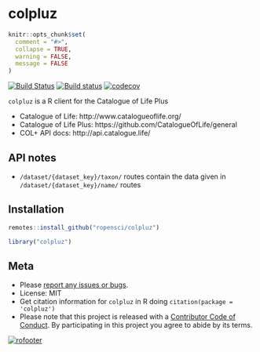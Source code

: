 colpluz
=======

```r
knitr::opts_chunk$set(
  comment = "#>",
  collapse = TRUE,
  warning = FALSE,
  message = FALSE
)
```

<!-- README.md is generated from README.Rmd. Please edit that file -->

[![Build Status](https://travis-ci.com/ropensci/colpluz.svg?branch=master)](https://travis-ci.com/ropensci/colpluz)
[![Build status](https://ci.appveyor.com/api/projects/status/wybrsqmo4kp75a96?svg=true)](https://ci.appveyor.com/project/sckott/colpluz)
[![codecov](https://codecov.io/gh/ropensci/colpluz/branch/master/graph/badge.svg)](https://codecov.io/gh/ropensci/colpluz)

`colpluz` is a R client for the Catalogue of Life Plus

* Catalogue of Life: http://www.catalogueoflife.org/
* Catalogue of Life Plus: https://github.com/CatalogueOfLife/general
* COL+ API docs: http://api.catalogue.life/

## API notes

* `/dataset/{dataset_key}/taxon/` routes contain the data given in `/dataset/{dataset_key}/name/` routes

## Installation

```r
remotes::install_github("ropensci/colpluz")
```

```r
library("colpluz")
```

## Meta

* Please [report any issues or bugs](https://github.com/ropensci/colpluz/issues).
* License: MIT
* Get citation information for `colpluz` in R doing `citation(package = 'colpluz')`
* Please note that this project is released with a [Contributor Code of Conduct][coc].
By participating in this project you agree to abide by its terms.

[![rofooter](https://ropensci.org/public_images/github_footer.png)](https://ropensci.org)

[coc]: https://github.com/ropensci/colpluz/blob/master/CODE_OF_CONDUCT.md
